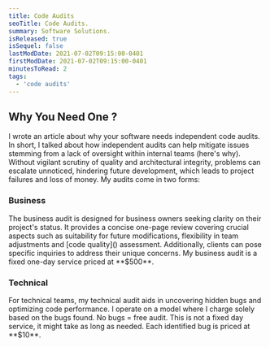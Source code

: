 ```yaml
---
title: Code Audits
seoTitle: Code Audits.
summary: Software Solutions.
isReleased: true
isSequel: false
lastModDate: 2021-07-02T09:15:00-0401
firstModDate: 2021-07-02T09:15:00-0401
minutesToRead: 2
tags:
  - 'code audits'
---
```

<H2>Why You Need One ?</H2>
<C>
I wrote an <L href="/blog/independent-code-audit">article</L> about why your software needs independent code audits.
</C>
<C>
In short, I talked about how independent audits can help mitigate issues stemming from a lack of oversight within internal teams (here's <L href="/blog/management-skill-issues">why</L>). 
Without vigilant scrutiny of <L href="/blog/software-quality">quality</L> and architectural integrity, problems can escalate unnoticed, hindering future development, which leads to project failures and loss of money.
</C>
<C>
My audits come in two forms:
</C>
<H3>Business</H3>
<C>
The business audit is designed for business owners seeking clarity on their project's status. It provides a concise one-page review covering crucial aspects such as suitability for future modifications, flexibility in team adjustments and [code quality]() assessment. Additionally, clients can pose specific inquiries to address their unique concerns.
<S3/>
My business audit is a fixed one-day service priced at **$500**.
</C>
<H3>Technical</H3>
<C>
For technical teams, my technical audit aids in uncovering hidden <L href="/business/glossary#ticket">bugs</L> and optimizing code performance. I operate on a model where I charge solely based on the bugs found. No bugs = free audit.
</C>
<S3/>
<C>
This is not a fixed day service, it might take as long as needed.  
</C>
<S3/>
<C>
Each identified bug is priced at **$10**.
</C>